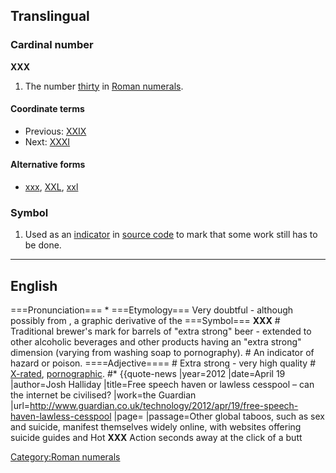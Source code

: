 {{also|xxx|.xxx}}
==Translingual==

===Cardinal number===
'''XXX'''

# The number [[thirty]] in [[Roman numerals]].

====Coordinate terms====
* Previous: [[XXIX]]
* Next: [[XXXI]]

====Alternative forms====
* [[xxx]], [[XXL]], [[xxl]]

===Symbol===
{{head|mul|symbol}}

# {{computing}} Used as an [[indicator]] in [[source code]] to mark that some work still has to be done.

[[Category:Roman numerals]]

----

==English== ===Pronunciation=== * {{IPA|[ʔɛksʔɛksʔɛks]}} ===Etymology=== Very doubtful - although possibly from {{term|X}}, a graphic derivative of the {{term|skull and crossbones||indicator of death}} ===Symbol=== '''XXX''' # Traditional brewer's mark for barrels of "extra strong" beer - extended to other alcoholic beverages and other products having an "extra strong" dimension (varying from washing soap to pornography). # An indicator of hazard or poison. ====Adjective==== {{en-adj}} # Extra strong - very high quality # [[X-rated]], [[pornographic]]. #* {{quote-news |year=2012 |date=April 19 |author=Josh Halliday |title=Free speech haven or lawless cesspool – can the internet be civilised? |work=the Guardian |url=http://www.guardian.co.uk/technology/2012/apr/19/free-speech-haven-lawless-cesspool |page= |passage=Other global taboos, such as sex and suicide, manifest themselves widely online, with websites offering suicide guides and Hot '''XXX''' Action seconds away at the click of a butt
